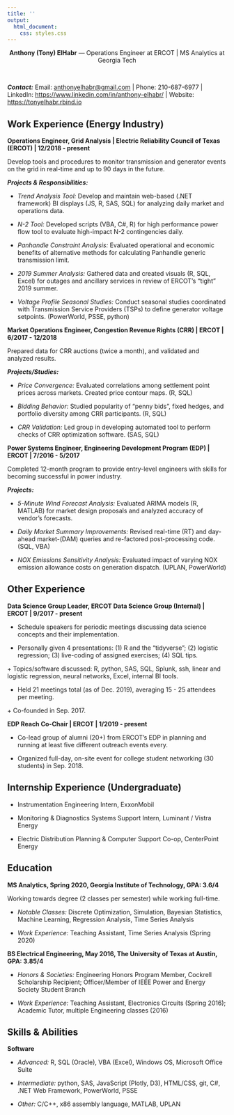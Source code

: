 ```yaml
---
title: ''
output:
  html_document:
    css: styles.css
---
```


<center><header-resume>**Anthony (Tony) ElHabr** --- Operations Engineer at ERCOT | MS Analytics at Georgia Tech<header-resume></center>

<hide><br/></hide>

***Contact:*** Email: <anthonyelhabr@gmail.com> | Phone: 210-687-6977<hide> | LinkedIn: <https://www.linkedin.com/in/anthony-elhabr/> | Website: <https://tonyelhabr.rbind.io></hide>

## Work Experience<hide> (Energy Industry)</hide>

**Operations Engineer, Grid Analysis | Electric Reliability Council of Texas (ERCOT) | 12/2018 - present**

Develop tools and procedures to monitor transmission and generator events on the grid in real-time and up to 90 days in the future.

<hide-title>***Projects & Responsibilities:***</hide-title>

+ *Trend Analysis Tool:* Develop and maintain web-based<hide> (.NET framework)</hide> BI displays<hide> (JS, R, SAS, SQL)</hide> for analyzing daily market and operations data.

+ *N-2 Tool:* Developed scripts<hide> (VBA, C#, R)</hide> for high performance power flow tool to evaluate high-impact N-2 contingencies daily.

+ *Panhandle Constraint Analysis:* Evaluated operational and economic benefits of alternative methods for calculating Panhandle generic transmission limit.

+ *2019 Summer Analysis:* Gathered data and created visuals<hide> (R, SQL, Excel)</hide> for outages and ancillary services in review of ERCOT's "tight" 2019 summer.

+ *Voltage Profile Seasonal Studies:* Conduct seasonal studies coordinated with Transmission Service Providers (TSPs) to define generator voltage setpoints.<hide> (PowerWorld, PSSE, python)</hide>

**Market Operations Engineer, Congestion Revenue Rights (CRR) | ERCOT | 6/2017 - 12/2018**

Prepared data for CRR auctions (twice a month), and validated and analyzed results.

<hide-title>***Projects/Studies:***</hide-title>

+ *Price Convergence:* Evaluated correlations among settlement point prices across markets. Created price contour maps.<hide> (R, SQL)</hide>

+ *Bidding Behavior:* Studied popularity of “penny bids”, fixed hedges, and portfolio diversity among CRR participants.<hide> (R, SQL)</hide>

+ *CRR Validation:* Led group in developing automated tool to perform checks of CRR optimization software.<hide> (SAS, SQL)</hide>

**Power Systems Engineer, Engineering Development Program (EDP) | ERCOT | 7/2016 - 5/2017**

Completed 12-month program to provide entry-level engineers with skills for becoming successful in power industry.

<hide-title>***Projects:***</hide-title>

+ *5-Minute Wind Forecast Analysis:* Evaluated ARIMA models<hide> (R, MATLAB)</hide> for market design proposals and analyzed accuracy of vendor's forecasts.

+ *Daily Market Summary Improvements:* Revised real-time (RT) and day-ahead market-(DAM) queries and re-factored post-processing code.<hide> (SQL, VBA)</hide>

+ *NOX Emissions Sensitivity Analysis:* Evaluated impact of varying NOX emission allowance costs on generation dispatch.<hide> (UPLAN, PowerWorld)</hide>

## Other Experience

**Data Science Group Leader, ERCOT Data Science Group (Internal) | ERCOT | 9/2017 - present**

+ Schedule speakers for periodic meetings discussing data science concepts and their implementation.

+ Personally given 4 presentations: (1) R and the "tidyverse"; (2) logistic regression; (3) live-coding of assigned exercises; (4) SQL tips.

<hide>+ Topics/software discussed: R, python, SAS, SQL, Splunk, ssh, linear and logistic regression, neural networks, Excel, internal BI tools.</hide>

+ Held 21 meetings total (as of Dec. 2019), averaging 15 - 25 attendees per meeting.

<hide>+ Co-founded in Sep. 2017.</hide>

**EDP Reach Co-Chair | ERCOT | 1/2019 - present**

+ Co-lead group of alumni (20+) from ERCOT's EDP in planning and running at least five different outreach events every.

+ Organized full-day, on-site event for college student networking (30 students) in Sep. 2018.

## Internship Experience (Undergraduate)

+ Instrumentation Engineering Intern, ExxonMobil

+ Monitoring & Diagnostics Systems Support Intern, Luminant / Vistra Energy

+ Electric Distribution Planning & Computer Support Co-op, CenterPoint Energy


## Education

**MS Analytics, Spring 2020, Georgia Institute of Technology, GPA: 3.6/4**

Working towards degree (2 classes per semester) while working full-time.

+ *Notable Classes:* Discrete Optimization, Simulation, Bayesian Statistics, Machine Learning, Regression Analysis, Time Series Analysis

+ *Work Experience:* Teaching Assistant, Time Series Analysis (Spring 2020)

**BS Electrical Engineering, May 2016, The University of Texas at Austin, GPA: 3.85/4**

+ *Honors & Societies:* Engineering Honors Program Member, Cockrell Scholarship Recipient; Officer/Member of IEEE Power and Energy Society Student Branch

+ *Work Experience:* Teaching Assistant, Electronics Circuits (Spring 2016); Academic Tutor, multiple Engineering classes (2016)

## Skills & Abilities

<hide>**Software**</hide>

+ *Advanced:* R, SQL (Oracle), VBA (Excel), Windows OS, Microsoft Office Suite

+ *Intermediate:* python, SAS, JavaScript (Plotly, D3), HTML/CSS, git, C#, .NET Web Framework, PowerWorld, PSSE

+ *Other:* C/C++, x86 assembly language, MATLAB, UPLAN

<!--Approximately 4 additional lines.-->
